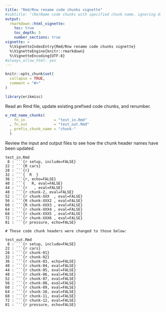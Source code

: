 ```yaml
---
title: "Rmd/Rnw rename code chunks vignette"
#subtitle: "(Re)Name code chunks with specified chunk name, ignoring differently-named chunks"
output:
  rmarkdown::html_vignette:
    toc: true
    toc_depth: 5
    number_sections: true
vignette: >
  %\VignetteIndexEntry{Rmd/Rnw rename code chunks vignette}
  %\VignetteEngine{knitr::rmarkdown}
  %\VignetteEncoding{UTF-8}
#always_allow_html: yes
---
```


```r
knitr::opts_chunk$set(
  collapse = TRUE,
  comment = "#>"
)
```

```r
library(erikmisc)
```

Read an Rmd file, update existing prefixed code chunks, and renumber.
```r
e_rmd_name_chunks(
    fn_in             = "test_in.Rmd"
  , fn_out            = "test_out.Rmd"
  , prefix_chunk_name = "chunk-"
  )
```

Review the input and output files to see how the chunk header names have been
updated.

```
test_in.Rmd
 8 : ```{r setup, include=FALSE}
22 : ```{R cars}
28 : ```{r}
32 : ```{  R  }
36 : ```{r, echo=FALSE}
40 : ```{   R, eval=FALSE}
44 : ```{r   , eval=FALSE}
48 : ```{r chunk-2, eval=FALSE}
52 : ```{r chunk-XXX  , eval=FALSE}
56 : ```{R chunk-XXX2 , eval=FALSE}
60 : ```{R chunk-XXX3 , eval=FALSE}
64 : ```{r chunk-XXX4 , eval=FALSE}
68 : ```{r chunk-XXX5 , eval=FALSE}
72 : ```{r chunk-XXX6 , eval=FALSE}
81 : ```{r pressure, echo=FALSE}

# These code chunk headers were changed to those below:

test_out.Rmd
 8 : ```{r setup, include=FALSE}
22 : ```{r cars}
28 : ```{r chunk-01}
32 : ```{r chunk-02}
36 : ```{r chunk-03, echo=FALSE}
40 : ```{r chunk-04, eval=FALSE}
44 : ```{r chunk-05, eval=FALSE}
48 : ```{r chunk-06, eval=FALSE}
52 : ```{r chunk-07, eval=FALSE}
56 : ```{r chunk-08, eval=FALSE}
60 : ```{r chunk-09, eval=FALSE}
64 : ```{r chunk-10, eval=FALSE}
68 : ```{r chunk-11, eval=FALSE}
72 : ```{r chunk-12, eval=FALSE}
81 : ```{r pressure, echo=FALSE}
```

